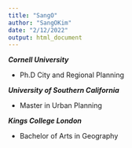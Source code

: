 ```yaml
---
title: "SangO"
author: "SangOKim"
date: "2/12/2022"
output: html_document
---
```



***Cornell University***\

- Ph.D City and Regional Planning

***University of Southern California***\

- Master in Urban Planning 

***Kings College London***\

- Bachelor of Arts in Geography 
